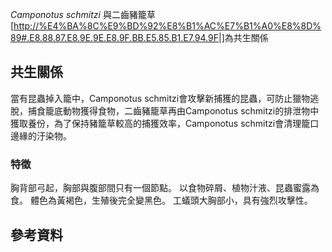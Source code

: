 {{unreferenced|time=2015-01-15T03:36:22+00:00}}
''Camponotus schmitzi''
與二齒豬籠草[http://%E4%BA%8C%E9%BD%92%E8%B1%AC%E7%B1%A0%E8%8D%89#.E8.88.87.E8.9E.9E.E8.9F.BB.E5.85.B1.E7.94.9F|]{{dead link|date=2018年2月 |bot=InternetArchiveBot |fix-attempted=yes }}為共生關係

== 共生關係 ==
當有昆蟲掉入籠中，Camponotus schmitzi會攻擊新捕獲的昆蟲，可防止獵物逃脫，捕食籠底動物獲得食物，二齒豬籠草再由Camponotus schmitzi的排泄物中獲取養份，為了保持豬籠草較高的捕獲效率，Camponotus schmitzi會清理籠口邊緣的汙染物。

<!-- 檔案不存在 [[File:Http:/truth.bahamut.com.tw/s01/201404/60b957829f9f3d2a40703f8558205146.JPG|缩略图]] -->
 
=== 特徵 ===
胸背部弓起，胸部與腹部間只有一個節點。
以食物碎屑、植物汁液、昆蟲蜜露為食。
體色為黃褐色，生殖後完全變黑色。
工蟻頭大胸部小，具有強烈攻擊性。
<!-- 檔案不存在 [[File:Http:/www.antbase.net/malaysia/images/formicinae/camponotus-schmitzi-lateral-am-lg_n.jpg|缩略图]] -->

== 參考資料 ==
{{reflist}}